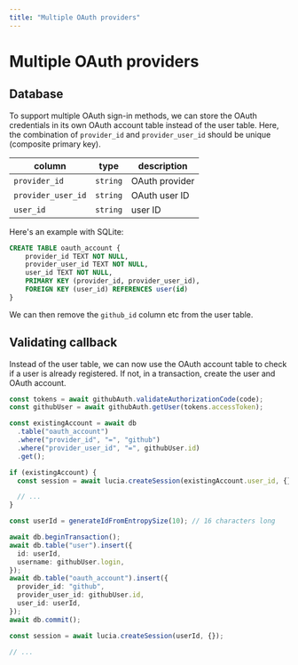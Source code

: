 ```yaml
---
title: "Multiple OAuth providers"
---
```


# Multiple OAuth providers

## Database

To support multiple OAuth sign-in methods, we can store the OAuth credentials in its own OAuth account table instead of the user table. Here, the combination of `provider_id` and `provider_user_id` should be unique (composite primary key).

| column             | type     | description    |
| ------------------ | -------- | -------------- |
| `provider_id`      | `string` | OAuth provider |
| `provider_user_id` | `string` | OAuth user ID  |
| `user_id`          | `string` | user ID        |

Here's an example with SQLite:

```sql
CREATE TABLE oauth_account {
    provider_id TEXT NOT NULL,
    provider_user_id TEXT NOT NULL,
    user_id TEXT NOT NULL,
    PRIMARY KEY (provider_id, provider_user_id),
    FOREIGN KEY (user_id) REFERENCES user(id)
}
```

We can then remove the `github_id` column etc from the user table.

## Validating callback

Instead of the user table, we can now use the OAuth account table to check if a user is already registered. If not, in a transaction, create the user and OAuth account.

```ts
const tokens = await githubAuth.validateAuthorizationCode(code);
const githubUser = await githubAuth.getUser(tokens.accessToken);

const existingAccount = await db
  .table("oauth_account")
  .where("provider_id", "=", "github")
  .where("provider_user_id", "=", githubUser.id)
  .get();

if (existingAccount) {
  const session = await lucia.createSession(existingAccount.user_id, {});

  // ...
}

const userId = generateIdFromEntropySize(10); // 16 characters long

await db.beginTransaction();
await db.table("user").insert({
  id: userId,
  username: githubUser.login,
});
await db.table("oauth_account").insert({
  provider_id: "github",
  provider_user_id: githubUser.id,
  user_id: userId,
});
await db.commit();

const session = await lucia.createSession(userId, {});

// ...
```
